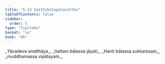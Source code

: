 ```yaml
---
title: "5.13 Saṭṭhikūṭapetavatthu"
tableOfContents: false
sidebar:
  order: 5
type: "tipitaka"
basket: "su"
book: "dh"
---
```



<DynamicBreadcrumb />

<Division number="72" book="dh">

<Paragraph number="77" type="verses" book="dh">
_Yāvadeva anatthāya,_  
_ñattaṃ bālassa jāyati;_  
_Hanti bālassa sukkaṃsaṃ,_  
_muddhamassa vipātayaṃ._
</Paragraph>
</Division>